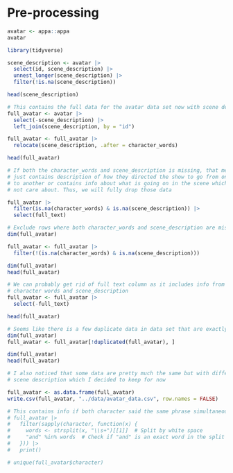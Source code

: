 # Pre-processing

```r
avatar <- appa::appa 
avatar
```

```r
library(tidyverse)

scene_description <- avatar |> 
  select(id, scene_description) |> 
  unnest_longer(scene_description) |> 
  filter(!is.na(scene_description)) 

head(scene_description)
```

```r
# This contains the full data for the avatar data set now with scene description
full_avatar <- avatar |> 
  select(-scene_description) |>
  left_join(scene_description, by = "id")

full_avatar <- full_avatar |> 
  relocate(scene_description, .after = character_words)

head(full_avatar)
```

```r
# If both the character_words and scene_description is missing, that means it 
# just contains description of how they directed the show to go from one scene 
# to another or contains info about what is going on in the scene which we do 
# not care about. Thus, we will fully drop those data

full_avatar |>
  filter(is.na(character_words) & is.na(scene_description)) |>
  select(full_text)
```

```r
# Exclude rows where both character_words and scene_description are missing 
dim(full_avatar) 

full_avatar <- full_avatar |>
  filter(!(is.na(character_words) & is.na(scene_description))) 

dim(full_avatar) 
head(full_avatar)
```

```r
# We can probably get rid of full text column as it includes info from both the 
# character words and scene_description  
full_avatar <- full_avatar |>
  select(-full_text)

head(full_avatar)
```

```r
# Seems like there is a few duplicate data in data set that are exactly the same  
dim(full_avatar)
full_avatar <- full_avatar[!duplicated(full_avatar), ]  

dim(full_avatar) 
head(full_avatar) 

# I also noticed that some data are pretty much the same but with different 
# scene description which I decided to keep for now 
```

```r
full_avatar <- as.data.frame(full_avatar) 
write.csv(full_avatar, "../data/avatar_data.csv", row.names = FALSE)
```

```r
# This contains info if both character said the same phrase simultaneously 
# full_avatar |>
#   filter(sapply(character, function(x) {
#     words <- strsplit(x, "\\s+")[[1]]  # Split by white space
#     "and" %in% words  # Check if "and" is an exact word in the split text
#   })) |>
#   print()

# unique(full_avatar$character)
```

